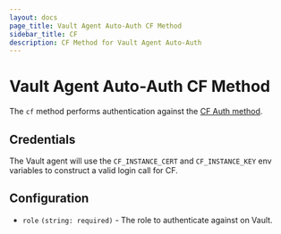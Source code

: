 ```yaml
---
layout: docs
page_title: Vault Agent Auto-Auth CF Method
sidebar_title: CF
description: CF Method for Vault Agent Auto-Auth
---
```


# Vault Agent Auto-Auth CF Method

The `cf` method performs authentication against the [CF Auth
method](/docs/auth/cf.html).

## Credentials

The Vault agent will use the `CF_INSTANCE_CERT` and `CF_INSTANCE_KEY` env variables to
construct a valid login call for CF.

## Configuration

- `role` `(string: required)` - The role to authenticate against on Vault.
